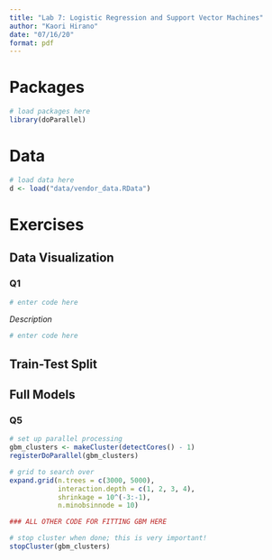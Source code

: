 ```yaml
---
title: "Lab 7: Logistic Regression and Support Vector Machines"
author: "Kaori Hirano"
date: "07/16/20"
format: pdf
---
```


# Packages

```r
# load packages here
library(doParallel)
```

# Data  

```r
# load data here
d <- load("data/vendor_data.RData")
```


# Exercises 

## Data Visualization

### Q1

```r
# enter code here
```

*Description*

```r
# enter code here
```


## Train-Test Split


## Full Models

### Q5 

```r
# set up parallel processing
gbm_clusters <- makeCluster(detectCores() - 1)
registerDoParallel(gbm_clusters)

# grid to search over
expand.grid(n.trees = c(3000, 5000), 
            interaction.depth = c(1, 2, 3, 4),
            shrinkage = 10^(-3:-1),
            n.minobsinnode = 10)

### ALL OTHER CODE FOR FITTING GBM HERE

# stop cluster when done; this is very important!
stopCluster(gbm_clusters)
```

